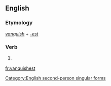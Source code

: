 ==English==

===Etymology===
''[[vanquish]]'' + ''[[-est]]''

===Verb===
{{en-verb form}}

# {{context|archaic}} {{form of|Second-person singular simple present form|vanquish}}

[[Category:English second-person singular forms]]

[[fr:vanquishest]]